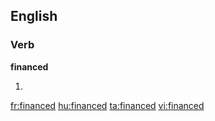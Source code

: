 
==English==

===Verb===
'''financed'''

# {{past of|[[finance]]}}

[[fr:financed]]
[[hu:financed]]
[[ta:financed]]
[[vi:financed]]